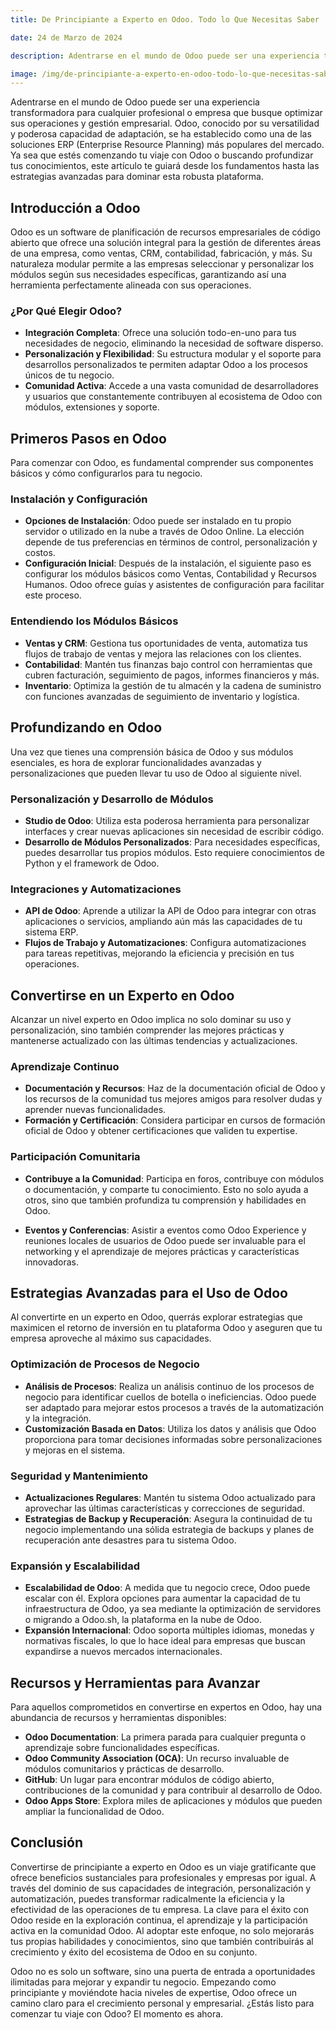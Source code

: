 ```yaml
---
title: De Principiante a Experto en Odoo. Todo lo Que Necesitas Saber

date: 24 de Marzo de 2024

description: Adentrarse en el mundo de Odoo puede ser una experiencia transformadora para cualquier profesional o empresa que busque optimizar sus operaciones y gestión empresarial.

image: /img/de-principiante-a-experto-en-odoo-todo-lo-que-necesitas-saber.png
---
```



Adentrarse en el mundo de Odoo puede ser una experiencia transformadora para cualquier profesional o empresa que busque optimizar sus operaciones y gestión empresarial. Odoo, conocido por su versatilidad y poderosa capacidad de adaptación, se ha establecido como una de las soluciones ERP (Enterprise Resource Planning) más populares del mercado. Ya sea que estés comenzando tu viaje con Odoo o buscando profundizar tus conocimientos, este artículo te guiará desde los fundamentos hasta las estrategias avanzadas para dominar esta robusta plataforma.

## **Introducción a Odoo**

Odoo es un software de planificación de recursos empresariales de código abierto que ofrece una solución integral para la gestión de diferentes áreas de una empresa, como ventas, CRM, contabilidad, fabricación, y más. Su naturaleza modular permite a las empresas seleccionar y personalizar los módulos según sus necesidades específicas, garantizando así una herramienta perfectamente alineada con sus operaciones.

### **¿Por Qué Elegir Odoo?**

- **Integración Completa**: Ofrece una solución todo-en-uno para tus necesidades de negocio, eliminando la necesidad de software disperso.
- **Personalización y Flexibilidad**: Su estructura modular y el soporte para desarrollos personalizados te permiten adaptar Odoo a los procesos únicos de tu negocio.
- **Comunidad Activa**: Accede a una vasta comunidad de desarrolladores y usuarios que constantemente contribuyen al ecosistema de Odoo con módulos, extensiones y soporte.

## **Primeros Pasos en Odoo**

Para comenzar con Odoo, es fundamental comprender sus componentes básicos y cómo configurarlos para tu negocio.

### **Instalación y Configuración**

- **Opciones de Instalación**: Odoo puede ser instalado en tu propio servidor o utilizado en la nube a través de Odoo Online. La elección depende de tus preferencias en términos de control, personalización y costos.
- **Configuración Inicial**: Después de la instalación, el siguiente paso es configurar los módulos básicos como Ventas, Contabilidad y Recursos Humanos. Odoo ofrece guías y asistentes de configuración para facilitar este proceso.

### **Entendiendo los Módulos Básicos**

- **Ventas y CRM**: Gestiona tus oportunidades de venta, automatiza tus flujos de trabajo de ventas y mejora las relaciones con los clientes.
- **Contabilidad**: Mantén tus finanzas bajo control con herramientas que cubren facturación, seguimiento de pagos, informes financieros y más.
- **Inventario**: Optimiza la gestión de tu almacén y la cadena de suministro con funciones avanzadas de seguimiento de inventario y logística.

## **Profundizando en Odoo**

Una vez que tienes una comprensión básica de Odoo y sus módulos esenciales, es hora de explorar funcionalidades avanzadas y personalizaciones que pueden llevar tu uso de Odoo al siguiente nivel.

### **Personalización y Desarrollo de Módulos**

- **Studio de Odoo**: Utiliza esta poderosa herramienta para personalizar interfaces y crear nuevas aplicaciones sin necesidad de escribir código.
- **Desarrollo de Módulos Personalizados**: Para necesidades específicas, puedes desarrollar tus propios módulos. Esto requiere conocimientos de Python y el framework de Odoo.

### **Integraciones y Automatizaciones**

- **API de Odoo**: Aprende a utilizar la API de Odoo para integrar con otras aplicaciones o servicios, ampliando aún más las capacidades de tu sistema ERP.
- **Flujos de Trabajo y Automatizaciones**: Configura automatizaciones para tareas repetitivas, mejorando la eficiencia y precisión en tus operaciones.

## **Convertirse en un Experto en Odoo**

Alcanzar un nivel experto en Odoo implica no solo dominar su uso y personalización, sino también comprender las mejores prácticas y mantenerse actualizado con las últimas tendencias y actualizaciones.

### **Aprendizaje Continuo**

- **Documentación y Recursos**: Haz de la documentación oficial de Odoo y los recursos de la comunidad tus mejores amigos para resolver dudas y aprender nuevas funcionalidades.
- **Formación y Certificación**: Considera participar en cursos de formación oficial de Odoo y obtener certificaciones que validen tu expertise.

### **Participación Comunitaria**

- **Contribuye a la Comunidad**: Participa en foros, contribuye con módulos o documentación, y comparte tu conocimiento. Esto no solo ayuda a otros, sino que también profundiza tu comprensión y habilidades en Odoo.

- **Eventos y Conferencias**: Asistir a eventos como Odoo Experience y reuniones locales de usuarios de Odoo puede ser invaluable para el networking y el aprendizaje de mejores prácticas y características innovadoras.

## **Estrategias Avanzadas para el Uso de Odoo**

Al convertirte en un experto en Odoo, querrás explorar estrategias que maximicen el retorno de inversión en tu plataforma Odoo y aseguren que tu empresa aproveche al máximo sus capacidades.

### **Optimización de Procesos de Negocio**

- **Análisis de Procesos**: Realiza un análisis continuo de los procesos de negocio para identificar cuellos de botella o ineficiencias. Odoo puede ser adaptado para mejorar estos procesos a través de la automatización y la integración.
- **Customización Basada en Datos**: Utiliza los datos y análisis que Odoo proporciona para tomar decisiones informadas sobre personalizaciones y mejoras en el sistema.

### **Seguridad y Mantenimiento**

- **Actualizaciones Regulares**: Mantén tu sistema Odoo actualizado para aprovechar las últimas características y correcciones de seguridad.
- **Estrategias de Backup y Recuperación**: Asegura la continuidad de tu negocio implementando una sólida estrategia de backups y planes de recuperación ante desastres para tu sistema Odoo.

### **Expansión y Escalabilidad**

- **Escalabilidad de Odoo**: A medida que tu negocio crece, Odoo puede escalar con él. Explora opciones para aumentar la capacidad de tu infraestructura de Odoo, ya sea mediante la optimización de servidores o migrando a Odoo.sh, la plataforma en la nube de Odoo.
- **Expansión Internacional**: Odoo soporta múltiples idiomas, monedas y normativas fiscales, lo que lo hace ideal para empresas que buscan expandirse a nuevos mercados internacionales.

## **Recursos y Herramientas para Avanzar**

Para aquellos comprometidos en convertirse en expertos en Odoo, hay una abundancia de recursos y herramientas disponibles:

- **Odoo Documentation**: La primera parada para cualquier pregunta o aprendizaje sobre funcionalidades específicas.
- **Odoo Community Association (OCA)**: Un recurso invaluable de módulos comunitarios y prácticas de desarrollo.
- **GitHub**: Un lugar para encontrar módulos de código abierto, contribuciones de la comunidad y para contribuir al desarrollo de Odoo.
- **Odoo Apps Store**: Explora miles de aplicaciones y módulos que pueden ampliar la funcionalidad de Odoo.

## **Conclusión**

Convertirse de principiante a experto en Odoo es un viaje gratificante que ofrece beneficios sustanciales para profesionales y empresas por igual. A través del dominio de sus capacidades de integración, personalización y automatización, puedes transformar radicalmente la eficiencia y la efectividad de las operaciones de tu empresa. La clave para el éxito con Odoo reside en la exploración continua, el aprendizaje y la participación activa en la comunidad Odoo. Al adoptar este enfoque, no solo mejorarás tus propias habilidades y conocimientos, sino que también contribuirás al crecimiento y éxito del ecosistema de Odoo en su conjunto.

Odoo no es solo un software, sino una puerta de entrada a oportunidades ilimitadas para mejorar y expandir tu negocio. Empezando como principiante y moviéndote hacia niveles de expertise, Odoo ofrece un camino claro para el crecimiento personal y empresarial. ¿Estás listo para comenzar tu viaje con Odoo? El momento es ahora.